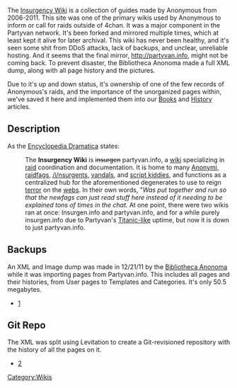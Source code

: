 The [[Insurgency Wiki]] is a collection of guides made by Anonymous from 2006-2011. This site was one of the primary wikis used by Anonymous to inform or call for raids outside of 4chan. It was a major component in the Partyvan network. It's been forked and mirrored multiple times, which at least kept it alive for later archival. This wiki has never been healthy, and it's seen some shit from DDoS attacks, lack of backups, and unclear, unreliable hosting. And it seems that the final mirror, http://partyvan.info, might not be coming back. To prevent disaster, the Bibliotheca Anonoma made a full XML dump, along with all page history and the pictures.

Due to it's up and down status, it's ownership of one of the few records of Anonymous's raids, and the importance of the unorganized pages within, we've saved it here and implemented them into our [[Books]] and [[History]] articles.

{{Infobox project
| title = Insurgency Wiki (Partyvan.info)
| image = partyvan.png
| URL = [http://partyvan.info Partyvan.info]
| project_status = {{offline}}
| archiving_status = {{rescued}}
}}

== Description ==

As the [[Encyclopedia Dramatica]] states:

:The '''Insurgency Wiki''' is <s>insurgen</s> partyvan.info, a [[wiki]] specializing in [[raid]] coordination and documentation. It is home to many [[Anonymous|Anonymi]], [[raidfag]]s, [[i/|/i/nsurgents]], [[vandal]]s, and [[script kiddies]], and functions as a centralized hub for the aforementioned degenerates to use to reign [[terror]] on the [[Internets|webs]].  In their own words, "''Was put together and run so that the newfags can just read stuff here instead of it needing to be explained tons of times in the chat.'' At one point, there were two wikis ran at once: Insurgen.info and partyvan.info, and for a while purely insurgen.info due to Partyvan's [[shit|Titanic-like]] uptime, but now it is down to just partyvan.info.

== Backups ==

An XML and Image dump was made in 12/21/11 by the [http://github.com/bibanon/bibanon/wiki Bibliotheca Anonoma] while it was importing pages from Partyvan.info. This includes all pages and their histories, from User pages to Templates and Categories. It's only 50.5 megabytes.

* [http://www.mediafire.com/?2shvlot1dt13l4u]

== Git Repo ==

The XML was split using Levitation to create a Git-revisioned repository with the history of all the pages on it.

* [http://github.com/bibanon/Insurgency-Wiki/]

[[Category:Wikis]]
